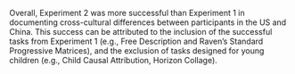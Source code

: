 
Overall, Experiment 2 was more successful than Experiment 1 in documenting cross-cultural differences between participants in the US and China. This success can be attributed to the inclusion of the successful tasks from Experiment 1 (e.g., Free Description and Raven's Standard Progressive Matrices), and the exclusion of tasks designed for young children (e.g., Child Causal Attribution, Horizon Collage). 